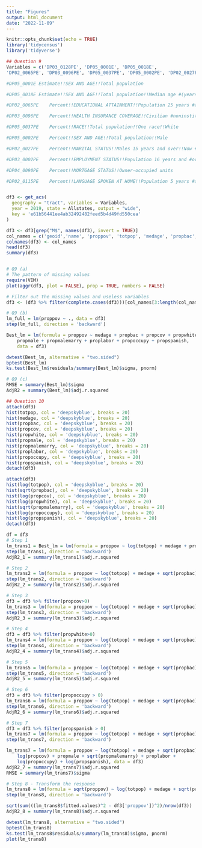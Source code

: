 ```yaml
---
title: "Figures"
output: html_document
date: "2022-11-09"
---
```


```r
knitr::opts_chunk$set(echo = TRUE)
library('tidycensus')
library('tidyverse')
```

```r
## Question 9
Variables = c('DP03_0128PE', 'DP05_0001E', 'DP05_0018E',
'DP02_0065PE', 'DP03_0096PE', 'DP05_0037PE', 'DP05_0002PE', 'DP02_0027PE', 'DP03_0002PE', 'DP04_0090PE', 'DP02_0115PE')

#DP05_0001E Estimate!!SEX AND AGE!!Total population 

#DP05_0018E Estimate!!SEX AND AGE!!Total population!!Median age #(years)

#DP02_0065PE	Percent!!EDUCATIONAL ATTAINMENT!!Population 25 years #and over!!Bachelor's degree

#DP03_0096PE	Percent!!HEALTH INSURANCE COVERAGE!!Civilian #noninstitutionalized population!!With health insurance coverage

#DP05_0037PE	Percent!!RACE!!Total population!!One race!!White

#DP05_0002PE	Percent!!SEX AND AGE!!Total population!!Male

#DP02_0027PE	Percent!!MARITAL STATUS!!Males 15 years and over!!Now #married, except separated

#DP03_0002PE	Percent!!EMPLOYMENT STATUS!!Population 16 years and #over!!In labor force

#DP04_0090PE	Percent!!MORTGAGE STATUS!!Owner-occupied units

#DP02_0115PE	Percent!!LANGUAGE SPOKEN AT HOME!!Population 5 years #and over!!Spanish


df3 <- get_acs(
  geography = "tract", variables = Variables,
  year = 2019, state = Allstates, output = "wide",
  key = 'e61b56441ee4ab32492482feed5b4d49fd550cea'
)

df3 <- df3[grep("M$", names(df3), invert = TRUE)]
col_names = c('geoid','name', 'proppov', 'totpop', 'medage', 'propbac', 'propcov', 'propwhite', 'propmale', 'propmalemarry', 'proplabor', 'propoccupy', 'propspanish')
colnames(df3) <- col_names
head(df3)
summary(df3)


# Q9 (a)
# The pattern of missing values
require(VIM)
plot(aggr(df3, plot = FALSE), prop = TRUE, numbers = FALSE)

# Filter out the missing values and useless variables
df3 <- (df3 %>% filter(complete.cases(df3)))[col_names[3:length(col_names)]]

# Q9 (b)
lm_full = lm(proppov ~ ., data = df3)
step(lm_full, direction = 'backward')

Best_lm = lm(formula = proppov ~ medage + propbac + propcov + propwhite + 
    propmale + propmalemarry + proplabor + propoccupy + propspanish, 
    data = df3)

dwtest(Best_lm, alternative = "two.sided")
bptest(Best_lm)
ks.test(Best_lm$residuals/summary(Best_lm)$sigma, pnorm)

# Q9 (c)
RMSE = summary(Best_lm)$sigma
AdjR2 = summary(Best_lm)$adj.r.squared

```

```r
## Question 10
attach(df3)
hist(totpop, col = 'deepskyblue', breaks = 20)
hist(medage, col = 'deepskyblue', breaks = 20)
hist(propbac, col = 'deepskyblue', breaks = 20)
hist(propcov, col = 'deepskyblue', breaks = 20)
hist(propwhite, col = 'deepskyblue', breaks = 20)
hist(propmale, col = 'deepskyblue', breaks = 20)
hist(propmalemarry, col = 'deepskyblue', breaks = 20)
hist(proplabor, col = 'deepskyblue', breaks = 20)
hist(propoccupy, col = 'deepskyblue', breaks = 20)
hist(propspanish, col = 'deepskyblue', breaks = 20)
detach(df3)

attach(df3)
hist(log(totpop), col = 'deepskyblue', breaks = 20)
hist(sqrt(propbac), col = 'deepskyblue', breaks = 20)
hist(log(propcov), col = 'deepskyblue', breaks = 20)
hist(log(propwhite), col = 'deepskyblue', breaks = 20)
hist(sqrt(propmalemarry), col = 'deepskyblue', breaks = 20)
hist(log(propoccupy), col = 'deepskyblue', breaks = 20)
hist(log(propspanish), col = 'deepskyblue', breaks = 20)
detach(df3)
```

```r
df = df3
# Step 1
lm_trans1 = Best_lm = lm(formula = proppov ~ log(totpop) + medage + propbac + propcov + propwhite + propmale + propmalemarry + proplabor + propoccupy + propspanish, data = df3)
step(lm_trans1, direction = 'backward')
AdjR2_1 = summary(lm_trans1)$adj.r.squared

# Step 2
lm_trans2 = lm(formula = proppov ~ log(totpop) + medage + sqrt(propbac) + propcov + propwhite + propmale + propmalemarry + proplabor + propoccupy + propspanish, data = df3)
step(lm_trans2, direction = 'backward')
AdjR2_2 = summary(lm_trans2)$adj.r.squared

# Step 3
df3 = df3 %>% filter(propcov>0)
lm_trans3 = lm(formula = proppov ~ log(totpop) + medage + sqrt(propbac) + log(propcov) + propwhite + propmale + propmalemarry + proplabor + propoccupy + propspanish, data = df3)
step(lm_trans3, direction = 'backward')
AdjR2_3 = summary(lm_trans3)$adj.r.squared

# Step 4
df3 = df3 %>% filter(propwhite>0)
lm_trans4 = lm(formula = proppov ~ log(totpop) + medage + sqrt(propbac) + log(propcov) + log(propwhite) + propmale + propmalemarry + proplabor + propoccupy + propspanish, data = df3)
step(lm_trans4, direction = 'backward')
AdjR2_4 = summary(lm_trans4)$adj.r.squared

# Step 5
lm_trans5 = lm(formula = proppov ~ log(totpop) + medage + sqrt(propbac) + log(propcov) + log(propwhite) + propmale + sqrt(propmalemarry) + proplabor + propoccupy + propspanish, data = df3)
step(lm_trans5, direction = 'backward')
AdjR2_5 = summary(lm_trans5)$adj.r.squared

# Step 6
df3 = df3 %>% filter(propoccupy > 0)
lm_trans6 = lm(formula = proppov ~ log(totpop) + medage + sqrt(propbac) + log(propcov) + log(propwhite) + propmale + sqrt(propmalemarry) + proplabor + log(propoccupy) + propspanish, data = df3)
step(lm_trans6, direction = 'backward')
AdjR2_6 = summary(lm_trans6)$adj.r.squared

# Step 7
df3 = df3 %>% filter(propspanish > 0)
lm_trans7 = lm(formula = proppov ~ log(totpop) + medage + sqrt(propbac) + log(propcov) + log(propwhite) + propmale + sqrt(propmalemarry) + proplabor + log(propoccupy) + log(propspanish), data = df3)
step(lm_trans7, direction = 'backward')

lm_trans7 = lm(formula = proppov ~ log(totpop) + medage + sqrt(propbac) + 
    log(propcov) + propmale + sqrt(propmalemarry) + proplabor + 
    log(propoccupy) + log(propspanish), data = df3)
AdjR2_7 = summary(lm_trans7)$adj.r.squared
RMSE = summary(lm_trans7)$sigma

# Step 8 - Transform the response
lm_trans8 = lm(formula = sqrt(proppov) ~ log(totpop) + medage + sqrt(propbac) + log(propcov) + log(propwhite) + propmale + sqrt(propmalemarry) + proplabor + log(propoccupy) + log(propspanish), data = df3)
step(lm_trans8, direction = 'backward')

sqrt(sum(((lm_trans8$fitted.values)^2 - df3['proppov'])^2)/nrow(df3))
AdjR2_8 = summary(lm_trans8)$adj.r.squared

dwtest(lm_trans8, alternative = "two.sided")
bptest(lm_trans8)
ks.test(lm_trans8$residuals/summary(lm_trans8)$sigma, pnorm)
plot(lm_trans8)
```

